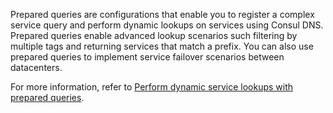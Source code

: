 Prepared queries are configurations that enable you to register a complex service query and perform dynamic lookups on services using Consul DNS. Prepared queries enable advanced lookup scenarios such filtering by multiple tags and returning services that match a prefix. You can also use prepared queries to implement service failover scenarios between datacenters.

For more information, refer to [Perform dynamic service lookups with prepared queries](/consul/docs/discover/prepared-query).